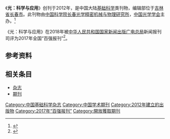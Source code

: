 {{DISPLAYTITLE:光：科学与应用}}
{{Infobox journal
| title         = 光：科学与应用
| former_name   =
| frequency     = 
| country       = [[中国大陆|中国大陆]]
| publisher     = 中国科学院[[中国科学院长春光学精密机械与物理研究所|长春光学精密机械与物理研究所]]，[[中国光学学会|中国光学学会]]
| language = 英文
| native_title = light: science & applications
| abbreviation = light: sci. appl.
| discipline    = 基础科学，[[光学|光学]]
| impact        = 13.714
| history =2012年起至今
| ISSN = 2095-5545
| eISSN = 2047-7538
| CN            = 22-1404/O4
| CODEN         = LSAIAZ
| website       = https://www.nature.com/lsa/
}}
《'''光：科学与应用'''》创刊于2012年，是中国大陆[[基础科学|基础科学]]类刊物，编辑部位于[[吉林省|吉林省]][[长春市|长春市]]。此刊物由[[中国科学院|中国科学院]][[中国科学院长春光学精密机械与物理研究所|长春光学精密机械与物理研究所]]，[[中国光学学会|中国光学学会]]主办。<ref name="自我介绍">{{Cite web|title=光：科学与应用的自我介绍|url=http://www.cncos.org/Content/view/id/118.html|accessdate=2021-02-02|author=|date=|format=|publisher=|language=}}</ref>

《光：科学与应用》在2018年被[[中华人民共和国国家新闻出版广电总局|中华人民共和国国家新闻出版广电总局]]新闻报刊司评为2017年全国“百强报刊”<ref>{{Cite web|title=2017年全国“百强报刊”推荐名单开始公示|url=http://www.ce.cn/culture/gd/201801/16/t20180116_27756145.shtml|accessdate=2021-02-10|author=赵新乐（中国新闻出版广电报）|date=2018-01-16|format=|work=www.ce.cn|publisher=[[中国经济网|中国经济网]]|language=|archive-date=2020-11-05|archive-url=https://web.archive.org/web/20201105014543/http://www.ce.cn/culture/gd/201801/16/t20180116_27756145.shtml|dead-url=no}}</ref>。
== 参考资料 ==
{{reflist|2}}

== 相关条目 ==

* [[杂志|杂志]]
* [[期刊|期刊]]

{{全国百强报刊|2017}}
{{Academic-journal-stub}}

{{Authority control}}
[[Category:中国基础科学杂志|Category:中国基础科学杂志]]
[[Category:中国学术期刊|Category:中国学术期刊]]
[[Category:2012年建立的出版物|Category:2012年建立的出版物]]
[[Category:2017年“百强报刊”|Category:2017年“百强报刊”]]
[[Category:開放獲取期刊|Category:開放獲取期刊]]